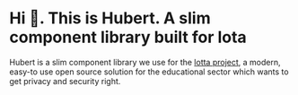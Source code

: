 
<Meta title="Introduction" />

# Hi 👋. This is Hubert. A slim component library built for lota

Hubert is a slim component library we use for the
[lotta project](https://lotta.schule), a modern, easy-to use open source
solution for the educational sector which wants to get privacy and security right.
